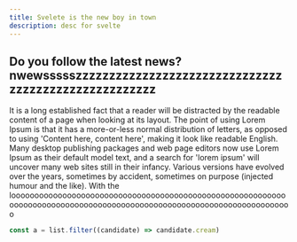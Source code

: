 ```yaml
---
title: Svelete is the new boy in town
description: desc for svelte
---
```


## Do you follow the latest news? nwewssssszzzzzzzzzzzzzzzzzzzzzzzzzzzzzzzzzzzzzzzzzzzzzzzzzzzzz

It is a long established fact that a reader will be distracted by the readable content of a page when looking at its layout. The point of using Lorem Ipsum is that it has a more-or-less normal distribution of letters, as opposed to using 'Content here, content here', making it look like readable English. Many desktop publishing packages and web page editors now use Lorem Ipsum as their default model text, and a search for 'lorem ipsum' will uncover many web sites still in their infancy. Various versions have evolved over the years, sometimes by accident, sometimes on purpose (injected humour and the like). With the loooooooooooooooooooooooooooooooooooooooooooooooooooooooooooooooooooooooooooooooooooooooooooooooooooooooooooooooooooooooo

<CodeBlock title='example.ts'>

```ts showLineNumbers
const a = list.filter((candidate) => candidate.cream)
```

</CodeBlock>
